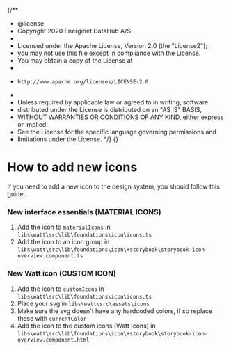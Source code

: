 {/**
 * @license
 * Copyright 2020 Energinet DataHub A/S
 *
 * Licensed under the Apache License, Version 2.0 (the "License2");
 * you may not use this file except in compliance with the License.
 * You may obtain a copy of the License at
 *
 *     http://www.apache.org/licenses/LICENSE-2.0
 *
 * Unless required by applicable law or agreed to in writing, software
 * distributed under the License is distributed on an "AS IS" BASIS,
 * WITHOUT WARRANTIES OR CONDITIONS OF ANY KIND, either express or implied.
 * See the License for the specific language governing permissions and
 * limitations under the License.
 */}
{}

<Meta title="Foundations/Icons/How to add new icons" />

# How to add new icons

If you need to add a new icon to the design system, you should follow this guide.

### New interface essentials (MATERIAL ICONS)

1. Add the icon to `materialIcons` in `libs\watt\src\lib\foundations\icon\icons.ts`
2. Add the icon to an icon group in `libs\watt\src\lib\foundations\icon\+storybook\storybook-icon-overview.component.ts`

### New Watt icon (CUSTOM ICON)

1. Add the icon to `customIcons` in `libs\watt\src\lib\foundations\icon\icons.ts`
2. Place your svg in `libs\watt\src\assets\icons`
3. Make sure the svg doesn't have any hardcoded colors, if so replace these with `currentColor`
4. Add the icon to the custom icons (Watt Icons) in `libs\watt\src\lib\foundations\icon\+storybook\storybook-icon-overview.component.html`
